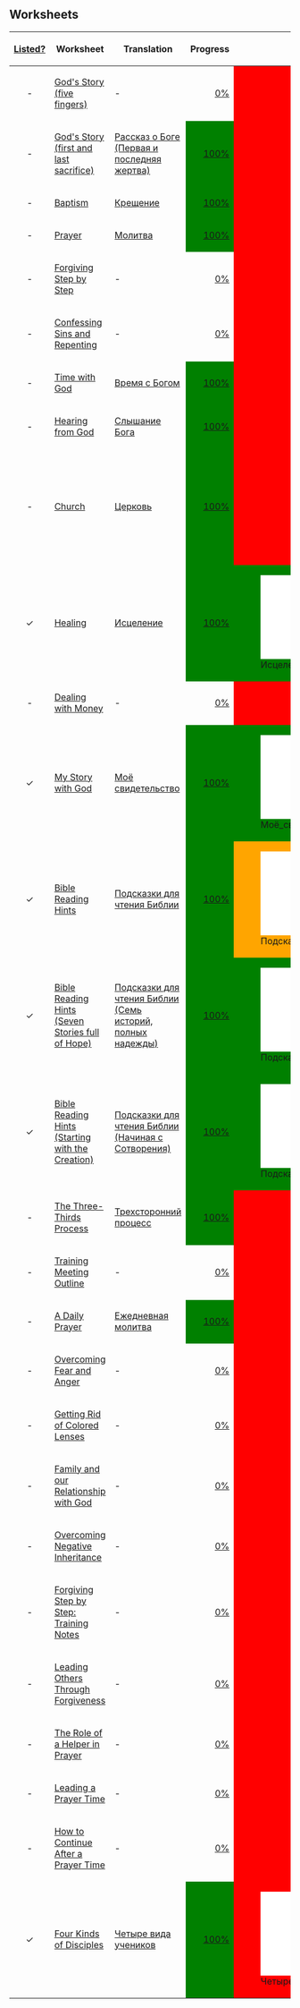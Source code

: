 == Worksheets ==
{| class="wikitable" style="width:100%"
|-
! [[Russian#Available_training_resources_in_Russian|Listed?]]
! Worksheet
! Translation
! Progress
! colspan="2" | PDF
! ODT
! Version
! CorrectBot
|- style="background-color:red"
| style="text-align:center" | -
| [[God's Story (five fingers)]]
| -
| style="text-align:right" | [https://www.4training.net/mediawiki/index.php?title=Special:Translate&group=page-God's_Story_(five_fingers)&action=page&filter=!translated&language=ru 0%]
| colspan="2" style="background-color:red; text-align:center" | -
| style="background-color:red; text-align:center" | -
| style="background-color:red" | -
| -
|- style="background-color:orange"
| style="text-align:center" | -
| [[God's Story (first and last sacrifice)]]
| [[God's Story (first and last sacrifice)/ru|Рассказ о Боге (Первая и последняя жертва)]]
| style="text-align:right;background-color:green" | [https://www.4training.net/mediawiki/index.php?title=Special:Translate&group=page-God's_Story_(first_and_last_sacrifice)&action=page&filter=translated&language=ru 100%]
| colspan="2" style="background-color:red; text-align:center" | -
| style="background-color:red; text-align:center" | -
| style="background-color:green" | 2.2
| style="background-color:green" | [[CorrectBot:God's_Story_(first_and_last_sacrifice)/ru|2 corrections, 1 suggestions]]
|- style="background-color:orange"
| style="text-align:center" | -
| [[Baptism]]
| [[Baptism/ru|Крещение]]
| style="text-align:right;background-color:green" | [https://www.4training.net/mediawiki/index.php?title=Special:Translate&group=page-Baptism&action=page&filter=translated&language=ru 100%]
| colspan="2" style="background-color:red; text-align:center" | -
| style="background-color:red; text-align:center" | -
| style="background-color:green" | 2.1
| style="background-color:green" | [[CorrectBot:Baptism/ru|2 corrections, 1 suggestions]]
|- style="background-color:orange"
| style="text-align:center" | -
| [[Prayer]]
| [[Prayer/ru|Молитва]]
| style="text-align:right;background-color:green" | [https://www.4training.net/mediawiki/index.php?title=Special:Translate&group=page-Prayer&action=page&filter=translated&language=ru 100%]
| colspan="2" style="background-color:red; text-align:center" | -
| style="background-color:red; text-align:center" | -
| style="background-color:green" | 1.1
| style="background-color:red" | Missing
|- style="background-color:red"
| style="text-align:center" | -
| [[Forgiving Step by Step]]
| -
| style="text-align:right" | [https://www.4training.net/mediawiki/index.php?title=Special:Translate&group=page-Forgiving_Step_by_Step&action=page&filter=!translated&language=ru 0%]
| colspan="2" style="background-color:red; text-align:center" | -
| style="background-color:red; text-align:center" | -
| style="background-color:red" | -
| -
|- style="background-color:red"
| style="text-align:center" | -
| [[Confessing Sins and Repenting]]
| -
| style="text-align:right" | [https://www.4training.net/mediawiki/index.php?title=Special:Translate&group=page-Confessing_Sins_and_Repenting&action=page&filter=!translated&language=ru 0%]
| colspan="2" style="background-color:red; text-align:center" | -
| style="background-color:red; text-align:center" | -
| style="background-color:red" | -
| -
|- style="background-color:orange"
| style="text-align:center" | -
| [[Time with God]]
| [[Time with God/ru|Время с Богом]]
| style="text-align:right;background-color:green" | [https://www.4training.net/mediawiki/index.php?title=Special:Translate&group=page-Time_with_God&action=page&filter=translated&language=ru 100%]
| colspan="2" style="background-color:red; text-align:center" | -
| style="background-color:red; text-align:center" | -
| style="background-color:green" | 1.2
| style="background-color:orange" | <span title="Possibly outdated: please run CorrectBot again">⚠</span> [[CorrectBot:Time_with_God/ru|2 corrections, 1 suggestions]]
|- style="background-color:orange"
| style="text-align:center" | -
| [[Hearing from God]]
| [[Hearing from God/ru|Слышание Бога]]
| style="text-align:right;background-color:green" | [https://www.4training.net/mediawiki/index.php?title=Special:Translate&group=page-Hearing_from_God&action=page&filter=translated&language=ru 100%]
| colspan="2" style="background-color:red; text-align:center" | -
| style="background-color:red; text-align:center" | -
| style="background-color:green" | 1.2
| style="background-color:red" | [[CorrectBot:Hearing_from_God/ru|2 warnings]]
|- style="background-color:orange"
| style="text-align:center" | -
| [[Church]]
| [[Church/ru|Церковь]]
| style="text-align:right;background-color:green" | [https://www.4training.net/mediawiki/index.php?title=Special:Translate&group=page-Church&action=page&filter=translated&language=ru 100%]
| colspan="2" style="background-color:red; text-align:center" | -
| style="background-color:green" | [[File:Церковь.odt]]
| style="background-color:green" | 2.0
| style="background-color:green" | [[CorrectBot:Church/ru|2 corrections, 1 suggestions]]
|- style="background-color:orange"
| style="text-align:center" | ✓
| [[Healing]]
| [[Healing/ru|Исцеление]]
| style="text-align:right;background-color:green" | [https://www.4training.net/mediawiki/index.php?title=Special:Translate&group=page-Healing&action=page&filter=translated&language=ru 100%]
| style="background-color:green" | [[File:Исцеление.pdf]]
| style="background-color:green" | <div title="Metadata: correct. PDF/1A: no. Metadata only in DocInfo (deprecated). ">✓ ?</div>
| style="background-color:red; text-align:center" | -
| style="background-color:green" | 1.0
| style="background-color:red" | ERROR
|- style="background-color:red"
| style="text-align:center" | -
| [[Dealing with Money]]
| -
| style="text-align:right" | [https://www.4training.net/mediawiki/index.php?title=Special:Translate&group=page-Dealing_with_Money&action=page&filter=!translated&language=ru 0%]
| colspan="2" style="background-color:red; text-align:center" | -
| style="background-color:red; text-align:center" | -
| style="background-color:red" | -
| -
|- style="background-color:green"
| style="text-align:center" | ✓
| [[My Story with God]]
| [[My Story with God/ru|Моё свидетельство]]
| style="text-align:right;background-color:green" | [https://www.4training.net/mediawiki/index.php?title=Special:Translate&group=page-My_Story_with_God&action=page&filter=translated&language=ru 100%]
| style="background-color:green" | [[File:Моё_свидетельство.pdf]]
| style="background-color:green" | <div title="Metadata: correct. PDF/1A: yes. ">✓</div>
| style="background-color:green" | [[File:Моё_свидетельство.odt]]
| style="background-color:green" | 1.1
| style="background-color:green" | [[CorrectBot:My_Story_with_God/ru|2 corrections, 1 suggestions]]
|- style="background-color:orange"
| style="text-align:center" | ✓
| [[Bible Reading Hints]]
| [[Bible Reading Hints/ru|Подсказки для чтения Библии]]
| style="text-align:right;background-color:green" | [https://www.4training.net/mediawiki/index.php?title=Special:Translate&group=page-Bible_Reading_Hints&action=page&filter=translated&language=ru 100%]
| style="background-color:orange" | [[File:Подсказки_для_чтения_Библии.pdf]]
| style="background-color:orange" | <div title="Metadata: incorrect. PDF/1A: yes. (Warnings: Expected subject to start with 'Prayer' but found '')">⚠</div>
| style="background-color:green" | [[File:Подсказки_для_чтения_Библии.odt]]
| style="background-color:green" | 2.0
| style="background-color:red" | Invalid. Please run CorrectBot again.
|- style="background-color:green"
| style="text-align:center" | ✓
| [[Bible Reading Hints (Seven Stories full of Hope)]]
| [[Bible Reading Hints (Seven Stories full of Hope)/ru|Подсказки для чтения Библии (Семь историй, полных надежды)]]
| style="text-align:right;background-color:green" | [https://www.4training.net/mediawiki/index.php?title=Special:Translate&group=page-Bible_Reading_Hints_(Seven_Stories_full_of_Hope)&action=page&filter=translated&language=ru 100%]
| style="background-color:green" | [[File:Подсказки_для_чтения_Библии_(Семь_историй,_полных_надежды).pdf]]
| style="background-color:grey | ?
| style="background-color:green" | [[File:Подсказки_для_чтения_Библии_(Семь_историй,_полных_надежды).odt]]
| style="background-color:green" | 2.0
| style="background-color:green" | [[CorrectBot:Bible_Reading_Hints_(Seven_Stories_full_of_Hope)/ru|2 corrections, 1 suggestions]]
|- style="background-color:green"
| style="text-align:center" | ✓
| [[Bible Reading Hints (Starting with the Creation)]]
| [[Bible Reading Hints (Starting with the Creation)/ru|Подсказки для чтения Библии (Начиная с Сотворения)]]
| style="text-align:right;background-color:green" | [https://www.4training.net/mediawiki/index.php?title=Special:Translate&group=page-Bible_Reading_Hints_(Starting_with_the_Creation)&action=page&filter=translated&language=ru 100%]
| style="background-color:green" | [[File:Подсказки_для_чтения_Библии_(Начиная_с_Сотворения).pdf]]
| style="background-color:green" | <div title="Metadata: correct. PDF/1A: no. ">✓ ?</div>
| style="background-color:green" | [[File:Подсказки_для_чтения_Библии_(Начиная_с_Сотворения).odt]]
| style="background-color:green" | 2.0
| style="background-color:green" | [[CorrectBot:Bible_Reading_Hints_(Starting_with_the_Creation)/ru|2 corrections, 1 suggestions]]
|- style="background-color:orange"
| style="text-align:center" | -
| [[The Three-Thirds Process]]
| [[The Three-Thirds Process/ru|Трехсторонний процесс]]
| style="text-align:right;background-color:green" | [https://www.4training.net/mediawiki/index.php?title=Special:Translate&group=page-The_Three-Thirds_Process&action=page&filter=translated&language=ru 100%]
| colspan="2" style="background-color:red; text-align:center" | -
| style="background-color:red; text-align:center" | -
| style="background-color:green" | 1.0
| style="background-color:green" | [[CorrectBot:The_Three-Thirds_Process/ru|2 corrections, 1 suggestions]]
|- style="background-color:red"
| style="text-align:center" | -
| [[Training Meeting Outline]]
| -
| style="text-align:right" | [https://www.4training.net/mediawiki/index.php?title=Special:Translate&group=page-Training_Meeting_Outline&action=page&filter=!translated&language=ru 0%]
| colspan="2" style="background-color:red; text-align:center" | -
| style="background-color:red; text-align:center" | -
| style="background-color:red" | -
| -
|- style="background-color:orange"
| style="text-align:center" | -
| [[A Daily Prayer]]
| [[A Daily Prayer/ru|Ежедневная молитва]]
| style="text-align:right;background-color:green" | [https://www.4training.net/mediawiki/index.php?title=Special:Translate&group=page-A_Daily_Prayer&action=page&filter=translated&language=ru 100%]
| colspan="2" style="background-color:red; text-align:center" | -
| style="background-color:red; text-align:center" | -
| style="background-color:green" | 1.0
| style="background-color:green" | [[CorrectBot:A_Daily_Prayer/ru|2 corrections, 1 suggestions]]
|- style="background-color:red"
| style="text-align:center" | -
| [[Overcoming Fear and Anger]]
| -
| style="text-align:right" | [https://www.4training.net/mediawiki/index.php?title=Special:Translate&group=page-Overcoming_Fear_and_Anger&action=page&filter=!translated&language=ru 0%]
| colspan="2" style="background-color:red; text-align:center" | -
| style="background-color:red; text-align:center" | -
| style="background-color:red" | -
| -
|- style="background-color:red"
| style="text-align:center" | -
| [[Getting Rid of Colored Lenses]]
| -
| style="text-align:right" | [https://www.4training.net/mediawiki/index.php?title=Special:Translate&group=page-Getting_Rid_of_Colored_Lenses&action=page&filter=!translated&language=ru 0%]
| colspan="2" style="background-color:red; text-align:center" | -
| style="background-color:red; text-align:center" | -
| style="background-color:red" | -
| -
|- style="background-color:red"
| style="text-align:center" | -
| [[Family and our Relationship with God]]
| -
| style="text-align:right" | [https://www.4training.net/mediawiki/index.php?title=Special:Translate&group=page-Family_and_our_Relationship_with_God&action=page&filter=!translated&language=ru 0%]
| colspan="2" style="background-color:red; text-align:center" | -
| style="background-color:red; text-align:center" | -
| style="background-color:red" | -
| -
|- style="background-color:red"
| style="text-align:center" | -
| [[Overcoming Negative Inheritance]]
| -
| style="text-align:right" | [https://www.4training.net/mediawiki/index.php?title=Special:Translate&group=page-Overcoming_Negative_Inheritance&action=page&filter=!translated&language=ru 0%]
| colspan="2" style="background-color:red; text-align:center" | -
| style="background-color:red; text-align:center" | -
| style="background-color:red" | -
| -
|- style="background-color:red"
| style="text-align:center" | -
| [[Forgiving Step by Step: Training Notes]]
| -
| style="text-align:right" | [https://www.4training.net/mediawiki/index.php?title=Special:Translate&group=page-Forgiving_Step_by_Step:_Training_Notes&action=page&filter=!translated&language=ru 0%]
| colspan="2" style="background-color:red; text-align:center" | -
| style="background-color:red; text-align:center" | -
| style="background-color:red" | -
| -
|- style="background-color:red"
| style="text-align:center" | -
| [[Leading Others Through Forgiveness]]
| -
| style="text-align:right" | [https://www.4training.net/mediawiki/index.php?title=Special:Translate&group=page-Leading_Others_Through_Forgiveness&action=page&filter=!translated&language=ru 0%]
| colspan="2" style="background-color:red; text-align:center" | -
| style="background-color:red; text-align:center" | -
| style="background-color:red" | -
| -
|- style="background-color:red"
| style="text-align:center" | -
| [[The Role of a Helper in Prayer]]
| -
| style="text-align:right" | [https://www.4training.net/mediawiki/index.php?title=Special:Translate&group=page-The_Role_of_a_Helper_in_Prayer&action=page&filter=!translated&language=ru 0%]
| colspan="2" style="background-color:red; text-align:center" | -
| style="background-color:red; text-align:center" | -
| style="background-color:red" | -
| -
|- style="background-color:red"
| style="text-align:center" | -
| [[Leading a Prayer Time]]
| -
| style="text-align:right" | [https://www.4training.net/mediawiki/index.php?title=Special:Translate&group=page-Leading_a_Prayer_Time&action=page&filter=!translated&language=ru 0%]
| colspan="2" style="background-color:red; text-align:center" | -
| style="background-color:red; text-align:center" | -
| style="background-color:red" | -
| -
|- style="background-color:red"
| style="text-align:center" | -
| [[How to Continue After a Prayer Time]]
| -
| style="text-align:right" | [https://www.4training.net/mediawiki/index.php?title=Special:Translate&group=page-How_to_Continue_After_a_Prayer_Time&action=page&filter=!translated&language=ru 0%]
| colspan="2" style="background-color:red; text-align:center" | -
| style="background-color:red; text-align:center" | -
| style="background-color:red" | -
| -
|- style="background-color:orange"
| style="text-align:center" | ✓
| [[Four Kinds of Disciples]]
| [[Four Kinds of Disciples/ru|Четыре вида учеников]]
| style="text-align:right;background-color:green" | [https://www.4training.net/mediawiki/index.php?title=Special:Translate&group=page-Four_Kinds_of_Disciples&action=page&filter=translated&language=ru 100%]
| style="background-color:red" | [[File:Четыре_вида_учеников.pdf]]
| style="background-color:red" | <div title="Metadata: incorrect. PDF/1A: no. Metadata only in DocInfo (deprecated). (Warnings: Version inconsistency: PDF says 2.0, worksheet says 1.1)">⚠</div>
| style="background-color:green" | [[File:Четыре_вида_учеников.odt]]
| style="background-color:green" | 1.1
| style="background-color:green" | [[CorrectBot:Four_Kinds_of_Disciples/ru|2 corrections, 1 suggestions]]
|}
